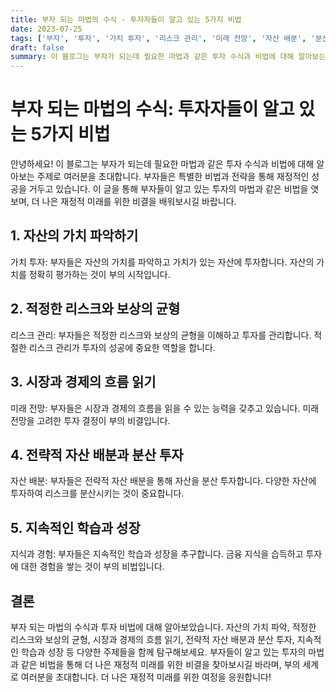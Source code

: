 ```yaml
---
title: 부자 되는 마법의 수식 - 투자자들이 알고 있는 5가지 비법
date: 2023-07-25
tags: ['부자', '투자', '가치 투자', '리스크 관리', '미래 전망', '자산 배분', '분산 투자', '지속적인 학습', '재정적 미래']
draft: false
summary: 이 블로그는 부자가 되는데 필요한 마법과 같은 투자 수식과 비법에 대해 알아보는 주제로 여러분을 초대합니다. 부자들은 특별한 비법과 전략을 통해 재정적인 성공을 거두고 있습니다. 이 글을 통해 부자들이 알고 있는 투자의 마법과 같은 비법을 엿보며, 더 나은 재정적 미래를 위한 비결을 배워보시길 바랍니다.
---
```


# 부자 되는 마법의 수식: 투자자들이 알고 있는 5가지 비법

안녕하세요! 이 블로그는 부자가 되는데 필요한 마법과 같은 투자 수식과 비법에 대해 알아보는 주제로 여러분을 초대합니다. 부자들은 특별한 비법과 전략을 통해 재정적인 성공을 거두고 있습니다. 이 글을 통해 부자들이 알고 있는 투자의 마법과 같은 비법을 엿보며, 더 나은 재정적 미래를 위한 비결을 배워보시길 바랍니다.

## 1. 자산의 가치 파악하기

가치 투자: 부자들은 자산의 가치를 파악하고 가치가 있는 자산에 투자합니다. 자산의 가치를 정확히 평가하는 것이 부의 시작입니다.

## 2. 적정한 리스크와 보상의 균형

리스크 관리: 부자들은 적정한 리스크와 보상의 균형을 이해하고 투자를 관리합니다. 적절한 리스크 관리가 투자의 성공에 중요한 역할을 합니다.

## 3. 시장과 경제의 흐름 읽기

미래 전망: 부자들은 시장과 경제의 흐름을 읽을 수 있는 능력을 갖추고 있습니다. 미래 전망을 고려한 투자 결정이 부의 비결입니다.

## 4. 전략적 자산 배분과 분산 투자

자산 배분: 부자들은 전략적 자산 배분을 통해 자산을 분산 투자합니다. 다양한 자산에 투자하여 리스크를 분산시키는 것이 중요합니다.

## 5. 지속적인 학습과 성장

지식과 경험: 부자들은 지속적인 학습과 성장을 추구합니다. 금융 지식을 습득하고 투자에 대한 경험을 쌓는 것이 부의 비법입니다.

## 결론

부자 되는 마법의 수식과 투자 비법에 대해 알아보았습니다. 자산의 가치 파악, 적정한 리스크와 보상의 균형, 시장과 경제의 흐름 읽기, 전략적 자산 배분과 분산 투자, 지속적인 학습과 성장 등 다양한 주제들을 함께 탐구해보세요. 부자들이 알고 있는 투자의 마법과 같은 비법을 통해 더 나은 재정적 미래를 위한 비결을 찾아보시길 바라며, 부의 세계로 여러분을 초대합니다. 더 나은 재정적 미래를 위한 여정을 응원합니다!
